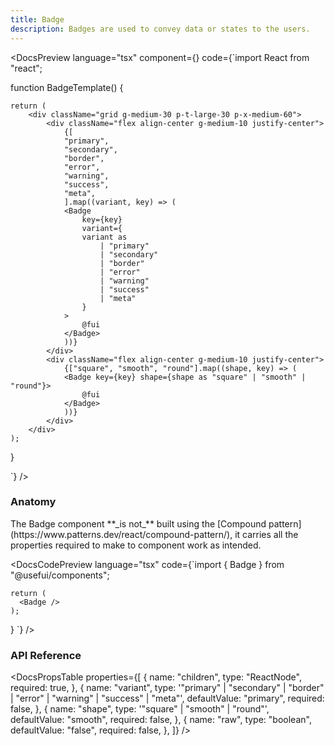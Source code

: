 ```yaml
---
title: Badge
description: Badges are used to convey data or states to the users.
---
```


<DocsSection>

<DocsPreview language="tsx" component={<BadgeTemplate />} code={`import React from "react";

function BadgeTemplate() {

    return (
        <div className="grid g-medium-30 p-t-large-30 p-x-medium-60">
            <div className="flex align-center g-medium-10 justify-center">
                {[
                "primary",
                "secondary",
                "border",
                "error",
                "warning",
                "success",
                "meta",
                ].map((variant, key) => (
                <Badge
                    key={key}
                    variant={
                    variant as
                        | "primary"
                        | "secondary"
                        | "border"
                        | "error"
                        | "warning"
                        | "success"
                        | "meta"
                    }
                >
                    @fui
                </Badge>
                ))}
            </div>
            <div className="flex align-center g-medium-10 justify-center">
                {["square", "smooth", "round"].map((shape, key) => (
                <Badge key={key} shape={shape as "square" | "smooth" | "round"}>
                    @fui
                </Badge>
                ))}
            </div>
        </div>
    );

}

`} />

</DocsSection>

<DocsSection>

### Anatomy

<DocsTextBlock className="m-b-medium-60">
  The Badge component **_is not_** built using the [Compound
  pattern](https://www.patterns.dev/react/compound-pattern/), it carries all the
  properties required to make to component work as intended.
</DocsTextBlock>

<DocsCodePreview
  language="tsx"
  code={`import { Badge } from "@usefui/components";

    return (
      <Badge />
    );
}
`} />

</DocsSection>

### API Reference

<DocsSection className="m-y-large-10">

<DocsPropsTable
  properties={[
    {
      name: "children",
      type: "ReactNode",
      required: true,
    },
    {
      name: "variant",
      type: '"primary" | "secondary" | "border" | "error" | "warning" | "success" | "meta"',
      defaultValue: "primary",
      required: false,
    },
    {
      name: "shape",
      type: '"square" | "smooth" | "round"',
      defaultValue: "smooth",
      required: false,
    },
    {
      name: "raw",
      type: "boolean",
      defaultValue: "false",
      required: false,
    },
  ]}
/>
</DocsSection>

<DocsFooter prev="/docs/components/avatar" next="/docs/components/button" />

